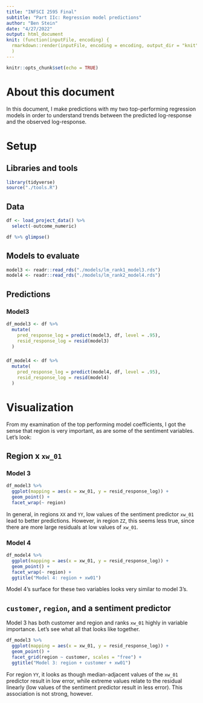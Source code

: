 ```yaml
---
title: "INFSCI 2595 Final"
subtitle: "Part IIc: Regression model predictions"
author: "Ben Stein"
date: "4/27/2022"
output: html_document
knit: (function(inputFile, encoding) {
  rmarkdown::render(inputFile, encoding = encoding, output_dir = "knit") }
  )
---
```


```r
knitr::opts_chunk$set(echo = TRUE)
```

# About this document

In this document, I make predictions with my two top-performing regression models in order to understand trends between the predicted log-response and the observed log-response.

# Setup

## Libraries and tools

```r
library(tidyverse)
source("./tools.R")
```

## Data

```r
df <- load_project_data() %>%
  select(-outcome_numeric)

df %>% glimpse()
```

## Models to evaluate

```r
model3 <- readr::read_rds("./models/lm_rank1_model3.rds")
model4 <- readr::read_rds("./models/lm_rank2_model4.rds")
```

## Predictions

### Model3

```r
df_model3 <- df %>%
  mutate(
    pred_response_log = predict(model3, df, level = .95),
    resid_response_log = resid(model3)
  )
```

###

```r
df_model4 <- df %>%
  mutate(
    pred_response_log = predict(model4, df, level = .95),
    resid_response_log = resid(model4)
  )
```

# Visualization

From my examination of the top performing model coefficients, I got the sense that region is very important, as are some of the sentiment variables. Let's look:

## Region x `xw_01`

### Model 3

```r
df_model3 %>%
  ggplot(mapping = aes(x = xw_01, y = resid_response_log)) +
  geom_point() + 
  facet_wrap(~ region)
```

In general, in regions `XX` and `YY`, low values of the sentiment predictor `xw_01` lead to better predictions. However, in region `ZZ`, this seems less true, since there are more large residuals at low values of `xw_01`.

### Model 4

```r
df_model4 %>%
  ggplot(mapping = aes(x = xw_01, y = resid_response_log)) +
  geom_point() + 
  facet_wrap(~ region) +
  ggtitle("Model 4: region + xw01")
```

Model 4's surface for these two variables looks very similar to model 3's. 

## `customer`, `region`, and a sentiment predictor

Model 3 has both customer and region and ranks `xw_01` highly in variable importance. Let's see what all that looks like together.

```r
df_model3 %>%
  ggplot(mapping = aes(x = xw_01, y = resid_response_log)) +
  geom_point() + 
  facet_grid(region ~ customer, scales = "free") +
  ggtitle("Model 3: region + customer + xw01")
```

For region `YY`, it looks as though median-adjacent values of the `xw_01` predictor result in low error, while extreme values relate to the residual linearly (low values of the sentiment predictor result in less error). This association is not strong, however.